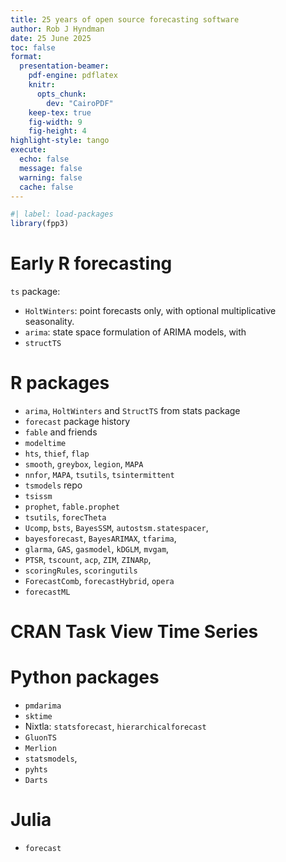 ```yaml
---
title: 25 years of open source forecasting software
author: Rob J Hyndman
date: 25 June 2025
toc: false
format:
  presentation-beamer:
    pdf-engine: pdflatex
    knitr:
      opts_chunk:
        dev: "CairoPDF"
    keep-tex: true
    fig-width: 9
    fig-height: 4
highlight-style: tango
execute:
  echo: false
  message: false
  warning: false
  cache: false
---
```


```r
#| label: load-packages
library(fpp3)
```

# Early R forecasting

`ts` package:

* `HoltWinters`: point forecasts only, with optional multiplicative seasonality.
* `arima`: state space formulation of ARIMA models, with 
* `structTS`

# R packages

* `arima`, `HoltWinters` and `StructTS` from stats package
* `forecast` package history
* `fable` and friends
* `modeltime`
* `hts`, `thief`, `flap`
* `smooth`, `greybox`, `legion`, `MAPA`
* `nnfor`, `MAPA`, `tsutils`, `tsintermittent`
* `tsmodels` repo
* `tsissm`
* `prophet`, `fable.prophet`
* `tsutils`, `forecTheta`
* `Ucomp`, `bsts`, `BayesSSM`, `autostsm.statespacer`, 
* `bayesforecast`, `BayesARIMAX`, `tfarima`, 
* `glarma`, `GAS`, `gasmodel`, `kDGLM`, `mvgam`, 
* `PTSR`, `tscount`, `acp`, `ZIM`, `ZINARp`, 
* `scoringRules`, `scoringutils`
* `ForecastComb`, `forecastHybrid`, `opera`
* `forecastML`

# CRAN Task View Time Series

# Python packages

* `pmdarima`
* `sktime`
* Nixtla: `statsforecast`, `hierarchicalforecast`
* `GluonTS`
* `Merlion`
* `statsmodels`,
* `pyhts`
* `Darts`

# Julia

* `forecast`